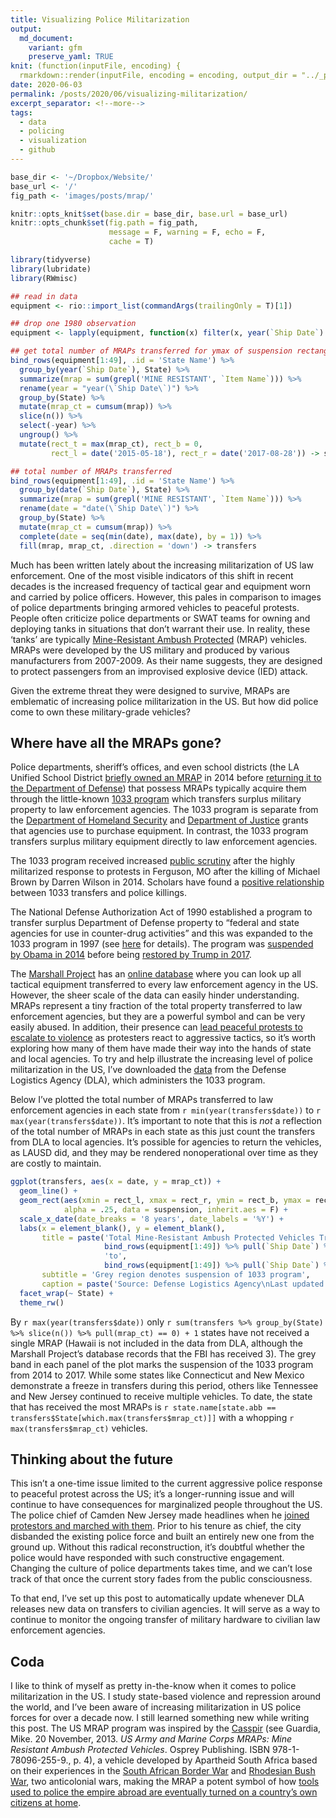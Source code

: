 ```yaml
---
title: Visualizing Police Militarization
output:
  md_document:
    variant: gfm
    preserve_yaml: TRUE
knit: (function(inputFile, encoding) {
  rmarkdown::render(inputFile, encoding = encoding, output_dir = "../_posts") })
date: 2020-06-03
permalink: /posts/2020/06/visualizing-militarization/
excerpt_separator: <!--more-->
tags:
  - data
  - policing
  - visualization
  - github
---
```


```r
base_dir <- '~/Dropbox/Website/'
base_url <- '/'
fig_path <- 'images/posts/mrap/'

knitr::opts_knit$set(base.dir = base_dir, base.url = base_url)
knitr::opts_chunk$set(fig.path = fig_path,
                      message = F, warning = F, echo = F,
                      cache = T)

library(tidyverse)
library(lubridate)
library(RWmisc)
```

```r
## read in data
equipment <- rio::import_list(commandArgs(trailingOnly = T)[1])

## drop one 1980 observation
equipment <- lapply(equipment, function(x) filter(x, year(`Ship Date`) >= 1990))
```

```r
## get total number of MRAPs transferred for ymax of suspension rectangle
bind_rows(equipment[1:49], .id = 'State Name') %>%
  group_by(year(`Ship Date`), State) %>% 
  summarize(mrap = sum(grepl('MINE RESISTANT', `Item Name`))) %>% 
  rename(year = "year(\`Ship Date\`)") %>% 
  group_by(State) %>%
  mutate(mrap_ct = cumsum(mrap)) %>% 
  slice(n()) %>% 
  select(-year) %>% 
  ungroup() %>% 
  mutate(rect_t = max(mrap_ct), rect_b = 0,
         rect_l = date('2015-05-18'), rect_r = date('2017-08-28')) -> suspension

## total number of MRAPs transferred
bind_rows(equipment[1:49], .id = 'State Name') %>%
  group_by(date(`Ship Date`), State) %>% 
  summarize(mrap = sum(grepl('MINE RESISTANT', `Item Name`))) %>% 
  rename(date = "date(\`Ship Date\`)") %>% 
  group_by(State) %>%
  mutate(mrap_ct = cumsum(mrap)) %>% 
  complete(date = seq(min(date), max(date), by = 1)) %>% 
  fill(mrap, mrap_ct, .direction = 'down') -> transfers
```

Much has been written lately about the increasing militarization of US law enforcement. One of the most visible indicators of this shift in recent decades is the increased frequency of tactical gear and equipment worn and carried by police officers. However, this pales in comparison to images of police departments bringing armored vehicles to peaceful protests.
<!--more-->
People often criticize police departments or SWAT teams for owning and deploying tanks in situations that don't warrant their use. In reality, these 'tanks' are typically [Mine-Resistant Ambush Protected](https://en.wikipedia.org/wiki/MRAP) (MRAP) vehicles. MRAPs were developed by the US military and produced by various manufacturers from 2007-2009. As their name suggests, they are designed to protect passengers from an improvised explosive device (IED) attack.

Given the extreme threat they were designed to survive, MRAPs are emblematic of increasing police militarization in the US. But how did police come to own these military-grade vehicles?

## Where have all the MRAPs gone?

Police departments, sheriff's offices, and even school districts (the LA Unified School District [briefly owned an MRAP](https://www.lamag.com/citythinkblog/lausd-keys-mrap-tank/) in 2014 before [returning it to the Department of Defense ](https://www.dailynews.com/2014/11/21/lausd-school-police-return-armored-military-vehicle-which-is-now-in-barstow/)) that possess MRAPs typically acquire them through the little-known [1033 program](https://en.wikipedia.org/wiki/1033_program) which transfers surplus military property to law enforcement agencies. The 1033 program is separate from the [Department of Homeland Security](https://www.theguardian.com/world/2014/aug/20/police-billions-homeland-security-military-equipment) and [Department of Justice](https://www.nytimes.com/interactive/2014/08/23/us/flow-of-money-and-equipment-to-local-police.html) grants that agencies use to purchase equipment. In contrast, the 1033 program transfers surplus military equipment directly to law enforcement agencies.

The 1033 program received increased [public scrutiny](https://www.newsweek.com/how-americas-police-became-army-1033-program-264537) after the highly militarized response to protests in Ferguson, MO after the killing of Michael Brown by Darren Wilson in 2014. Scholars have found a [positive relationship](https://journals.sagepub.com/doi/full/10.1177/2053168017712885) between 1033 transfers and police killings.

The National Defense Authorization Act of 1990 established a program to transfer surplus Department of Defense property to "federal and state agencies for use in counter-drug activities" and this was expanded to the 1033 program in 1997 (see [here](https://web.archive.org/web/20141202031945/http://www.dispositionservices.dla.mil/leso/pages/1033programfaqs.aspx#q1#q1) for details). The program was [suspended by Obama in 2014](https://www.usatoday.com/story/news/politics/2015/05/18/obama-police-military-equipment-sales-new-jersey/27521793/) before being [restored by Trump in 2017](https://www.nytimes.com/2017/08/28/us/politics/trump-police-military-surplus-equipment.html).

The [Marshall Project](https://www.themarshallproject.org/) has an [online database](https://www.themarshallproject.org/2014/12/03/the-pentagon-finally-details-its-weapons-for-cops-giveaway) where you can look up all tactical equipment transferred to every law enforcement agency in the US. However, the sheer scale of the data can easily hinder understanding. MRAPs represent a tiny fraction of the total property transferred to law enforcement agencies, but they are a powerful symbol and can be very easily abused. In addition, their presence can [lead peaceful protests to escalate to violence](https://scholarship.law.slu.edu/cgi/viewcontent.cgi?article=1028&context=plr) as protesters react to aggressive tactics, so it's worth exploring how many of them have made their way into the hands of state and local agencies. To try and help illustrate the increasing level of police militarization in the US, I've downloaded the [data](https://www.dla.mil/DispositionServices/Offers/Reutilization/LawEnforcement/PublicInformation/) from the Defense Logistics Agency (DLA), which administers the 1033 program.

Below I've plotted the total number of MRAPs transferred to law enforcement agencies in each state from `r min(year(transfers$date))` to `r max(year(transfers$date))`. It's important to note that this is *not* a reflection of the total number of MRAPs in each state as this just count the transfers from DLA to local agencies. It's possible for agencies to return the vehicles, as LAUSD did, and they may be rendered nonoperational over time as they are costly to maintain.

```r
ggplot(transfers, aes(x = date, y = mrap_ct)) +
  geom_line() +
  geom_rect(aes(xmin = rect_l, xmax = rect_r, ymin = rect_b, ymax = rect_t),
            alpha = .25, data = suspension, inherit.aes = F) +
  scale_x_date(date_breaks = '8 years', date_labels = '%Y') +
  labs(x = element_blank(), y = element_blank(),
       title = paste('Total Mine-Resistant Ambush Protected Vehicles Transferred to States,',
                     bind_rows(equipment[1:49]) %>% pull(`Ship Date`) %>% year() %>% min(),
                     'to',
                     bind_rows(equipment[1:49]) %>% pull(`Ship Date`) %>% year() %>% max()),
       subtitle = 'Grey region denotes suspension of 1033 program',
       caption = paste('Source: Defense Logistics Agency\nLast updated: ', format(Sys.time(), '%B %d, %Y'))) +
  facet_wrap(~ State) +
  theme_rw()
```

By `r max(year(transfers$date))` only `r sum(transfers %>% group_by(State) %>% slice(n()) %>% pull(mrap_ct) == 0) + 1` states have not received a single MRAP (Hawaii is not included in the data from DLA, although the Marshall Project's database records that the FBI has received 3). The grey band in each panel of the plot marks the suspension of the 1033 program from 2014 to 2017. While some states like Connecticut and New Mexico demonstrate a freeze in transfers during this period, others like Tennessee and New Jersey continued to receive multiple vehicles. To date, the state that has received the most MRAPs is `r state.name[state.abb == transfers$State[which.max(transfers$mrap_ct)]]` with a whopping `r max(transfers$mrap_ct)` vehicles.

## Thinking about the future

This isn't a one-time issue limited to the current aggressive police response to peaceful protest across the US; it's a longer-running issue and will continue to have consequences for marginalized people throughout the US. The police chief of Camden New Jersey made headlines when he [joined protestors and marched with them](https://philadelphia.cbslocal.com/2020/05/31/members-of-camden-county-police-department-march-alongside-residents-to-honor-george-floyd/). Prior to his tenure as chief, the city disbanded the existing police force and built an entirely new one from the ground up. Without this radical reconstruction, it's doubtful whether the police would have responded with such constructive engagement. Changing the culture of police departments takes time, and we can't lose track of that once the current story fades from the public consciousness.

To that end, I've set up this post to automatically update whenever DLA releases new data on transfers to civilian agencies. It will serve as a way to continue to monitor the ongoing transfer of military hardware to civilian law enforcement agencies.

## Coda

I like to think of myself as pretty in-the-know when it comes to police militarization in the US. I study state-based violence and repression around the world, and I've been aware of increasing militarization in US police forces for over a decade now. I still learned something new while writing this post. The US MRAP program was inspired by the [Casspir](https://en.wikipedia.org/wiki/Casspir) (see Guardia, Mike. 20 November, 2013. *US Army and Marine Corps MRAPs: Mine Resistant Ambush Protected Vehicles*. Osprey Publishing. ISBN 978-1-78096-255-9., p. 4), a vehicle developed by Apartheid South Africa based on their experiences in the [South African Border War](https://en.wikipedia.org/wiki/South_African_Border_War) and [Rhodesian Bush War](https://en.wikipedia.org/wiki/Rhodesian_Bush_War), two anticolonial wars, making the MRAP a potent symbol of how [tools used to police the empire abroad are eventually turned on a country's own citizens at home](https://www.ucpress.edu/book/9780520295629/badges-without-borders).
